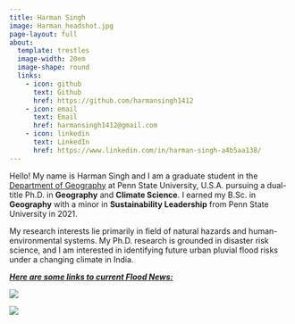 ```yaml
---
title: Harman Singh
image: Harman_headshot.jpg
page-layout: full
about:
  template: trestles
  image-width: 20em
  image-shape: round
  links:
    - icon: github
      text: Github
      href: https://github.com/harmansingh1412
    - icon: email
      text: Email
      href: harmansingh1412@gmail.com
    - icon: linkedin
      text: LinkedIn
      href: https://www.linkedin.com/in/harman-singh-a4b5aa138/
---
```


Hello! My name is Harman Singh and I am a graduate student in the [Department of Geography](https://www.geog.psu.edu/) at Penn State University, U.S.A. pursuing a dual-title Ph.D. in **Geography** and **Climate Science**. I earned my B.Sc. in **Geography** with a minor in **Sustainability Leadership** from Penn State University in 2021.

My research interests lie primarily in field of natural hazards and human-environmental systems. My Ph.D. research is grounded in disaster risk science, and I am interested in identifying future urban pluvial flood risks under a changing climate in India.

[***Here are some links to current Flood News:***]{.underline}

![](images/Flood%20List%20Logo.jpg){fig-align="center"}

![](images/Science%20Daily.jpg){fig-align="center"}
